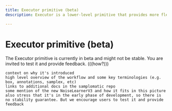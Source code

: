 ```yaml
---
title: Executor primitive (beta)
description: Executor is a lower-level primitive that provides more flexibility when customizing your error mitigation workflow.

---
```


# Executor primitive (beta)

<Admonition type="note" title="Beta release">
The Executor primitive is currently in beta and might not be stable. You are invited to test it and provide feedback. (((how?)))
</Admonition>



    context on why it's introduced
    high level overview of the workflow and some key terminologies (e.g. box, annotations, samplex, etc)
    links to additional docs in the samplomatic repo
    some mention of the new NoiseLearnerV3 and how it fits in this picture
    also stress that it's in the early phase of development, so there is no stability guarantee. But we encourage users to test it and provide feedback
